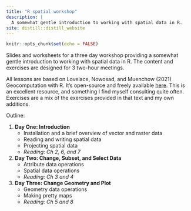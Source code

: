 ```yaml
---
title: "R spatial workshop"
description: |
  A somewhat gentle introduction to working with spatial data in R.
site: distill::distill_website
---
```


```r
knitr::opts_chunk$set(echo = FALSE)
```


Slides and worksheets for a three day workshop providing a somewhat gentle introduction to working with spatial data in R. The content and exercises are designed for 3 two-hour meetings.  

All lessons are based on Lovelace, Nowosad, and Muenchow (2021) Geocomputation with R. It’s open-source and freely available [here](https://geocompr.robinlovelace.net/). This is an excellent resource, and something I find myself consulting quite often. Exercises are a mix of the exercises provided in that text and my own additions.  

Outline:

1. __Day One: Introduction__
    *	Installation and a brief overview of vector and raster data
    * Reading and writing spatial data
    * Projecting spatial data
    * _Reading: Ch 2, 6, and 7_
2. __Day Two: Change, Subset, and Select Data__
    * Attribute data operations
    * Spatial data operations
    * _Reading: Ch 3 and 4_
3. __Day Three: Change Geometry and Plot__
    * Geometry data operations
    * Making pretty maps
    * _Reading: Ch 5 and 8_

